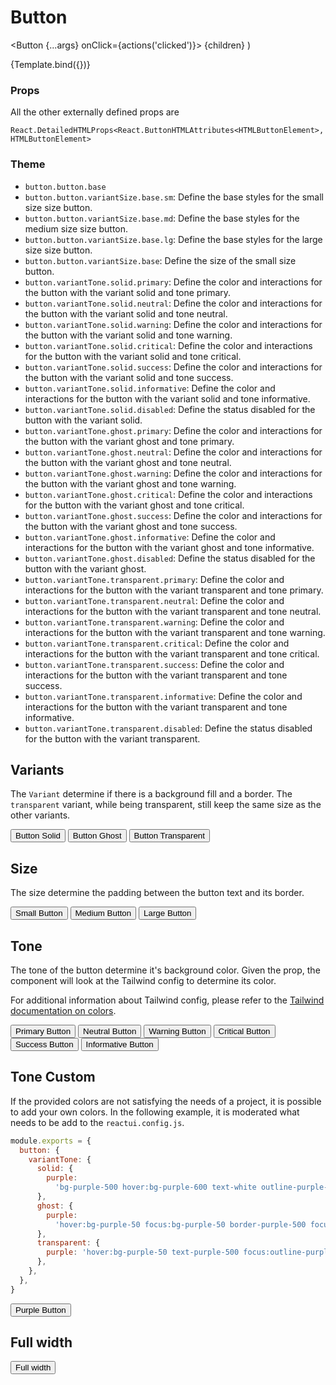 
<Meta title="Components/Button/Button" component={Button} />

# Button

  <Button {...args} onClick={actions('clicked')}>
    {children}
  </Button>
)

<Canvas>
  <Story name="Default" args={{ children: 'Default Button' }}>
    {Template.bind({})}
  </Story>
</Canvas>

### Props

<ArgsTable story="Default" />

All the other externally defined props are

```
React.DetailedHTMLProps<React.ButtonHTMLAttributes<HTMLButtonElement>, HTMLButtonElement>
```

### Theme

- `button.button.base`
- `button.button.variantSize.base.sm`: Define the base styles for the small size size button.
- `button.button.variantSize.base.md`: Define the base styles for the medium size size button.
- `button.button.variantSize.base.lg`: Define the base styles for the large size size button.
- `button.button.variantSize.base`: Define the size of the small size button.
- `button.variantTone.solid.primary`: Define the color and interactions for the button with the variant solid and tone primary.
- `button.variantTone.solid.neutral`: Define the color and interactions for the button with the variant solid and tone neutral.
- `button.variantTone.solid.warning`: Define the color and interactions for the button with the variant solid and tone warning.
- `button.variantTone.solid.critical`: Define the color and interactions for the button with the variant solid and tone critical.
- `button.variantTone.solid.success`: Define the color and interactions for the button with the variant solid and tone success.
- `button.variantTone.solid.informative`: Define the color and interactions for the button with the variant solid and tone informative.
- `button.variantTone.solid.disabled`: Define the status disabled for the button with the variant solid.
- `button.variantTone.ghost.primary`: Define the color and interactions for the button with the variant ghost and tone primary.
- `button.variantTone.ghost.neutral`: Define the color and interactions for the button with the variant ghost and tone neutral.
- `button.variantTone.ghost.warning`: Define the color and interactions for the button with the variant ghost and tone warning.
- `button.variantTone.ghost.critical`: Define the color and interactions for the button with the variant ghost and tone critical.
- `button.variantTone.ghost.success`: Define the color and interactions for the button with the variant ghost and tone success.
- `button.variantTone.ghost.informative`: Define the color and interactions for the button with the variant ghost and tone informative.
- `button.variantTone.ghost.disabled`: Define the status disabled for the button with the variant ghost.
- `button.variantTone.transparent.primary`: Define the color and interactions for the button with the variant transparent and tone primary.
- `button.variantTone.transparent.neutral`: Define the color and interactions for the button with the variant transparent and tone neutral.
- `button.variantTone.transparent.warning`: Define the color and interactions for the button with the variant transparent and tone warning.
- `button.variantTone.transparent.critical`: Define the color and interactions for the button with the variant transparent and tone critical.
- `button.variantTone.transparent.success`: Define the color and interactions for the button with the variant transparent and tone success.
- `button.variantTone.transparent.informative`: Define the color and interactions for the button with the variant transparent and tone informative.
- `button.variantTone.transparent.disabled`: Define the status disabled for the button with the variant transparent.

## Variants

The `Variant` determine if there is a background fill and a border. The `transparent` variant, while being transparent, still keep the same size as the other variants.

<Canvas>
  <Story name="VariantSolid">
    <Button variant={Variant.solid}>Button Solid</Button>
  </Story>
  <Story name="VariantGhost">
    <Button variant={Variant.ghost}>Button Ghost</Button>
  </Story>
  <Story name="VariantTransparent">
    <Button variant={Variant.transparent}>Button Transparent</Button>
  </Story>
</Canvas>

## Size

The size determine the padding between the button text and its border.

<Canvas>
  <Story name="SizeSm">
    <Button size={Size.sm}>Small Button</Button>
  </Story>
  <Story name="SizeMd">
    <Button size={Size.md}>Medium Button</Button>
  </Story>
  <Story name="SizeLg">
    <Button size={Size.lg}>Large Button</Button>
  </Story>
</Canvas>

## Tone

The tone of the button determine it's background color. Given the prop, the component will look at the Tailwind config to determine its color.

For additional information about Tailwind config, please refer to the [Tailwind documentation on colors](https://tailwindcss.com/docs/customizing-colors).

<Canvas>
  <Story name="Primary">
    <Button tone={Tone.primary}>Primary Button</Button>
  </Story>
  <Story name="Neutral">
    <Button tone={Tone.neutral}>Neutral Button</Button>
  </Story>
  <Story name="Warning">
    <Button tone={Tone.warning}>Warning Button</Button>
  </Story>
  <Story name="Critical">
    <Button tone={Tone.critical}>Critical Button</Button>
  </Story>
  <Story name="Success">
    <Button tone={Tone.success}>Success Button</Button>
  </Story>
  <Story name="Informative">
    <Button tone={Tone.informative}>Informative Button</Button>
  </Story>
</Canvas>

## Tone Custom

If the provided colors are not satisfying the needs of a project, it is possible to add your own colors. In the following example, it is moderated what needs to be add to the `reactui.config.js`.

```js
module.exports = {
  button: {
    variantTone: {
      solid: {
        purple:
          'bg-purple-500 hover:bg-purple-600 text-white outline-purple-500',
      },
      ghost: {
        purple:
          'hover:bg-purple-50 focus:bg-purple-50 border-purple-500 focus:border-transparent text-purple-500 outline-purple-500',
      },
      transparent: {
        purple: 'hover:bg-purple-50 text-purple-500 focus:outline-purple-500',
      },
    },
  },
}
```

<Canvas>
  <Story name="CustomPurple">
    <Button tone="purple">Purple Button</Button>
  </Story>
</Canvas>

## Full width

<Canvas>
  <Story name="Full width">
    <Button className="w-full">Full width</Button>
  </Story>
</Canvas>
